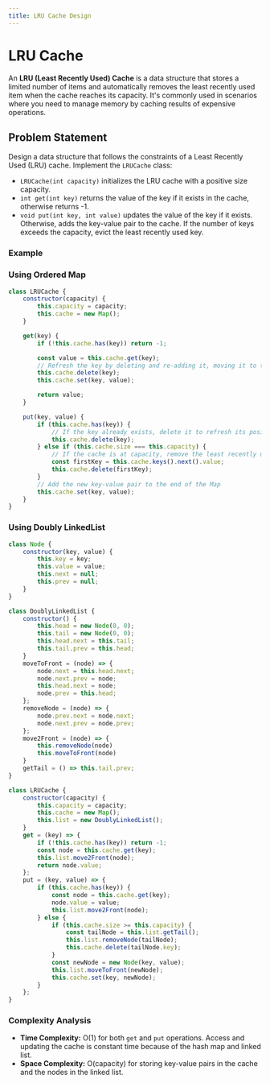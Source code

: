 ```yaml
---
title: LRU Cache Design
---
```


# LRU Cache

An **LRU (Least Recently Used) Cache** is a data structure that stores a limited number of items and automatically removes the least recently used item when the cache reaches its capacity. It's commonly used in scenarios where you need to manage memory by caching results of expensive operations.

## Problem Statement

Design a data structure that follows the constraints of a Least Recently Used (LRU) cache. Implement the `LRUCache` class:

- `LRUCache(int capacity)` initializes the LRU cache with a positive size capacity.
- `int get(int key)` returns the value of the key if it exists in the cache, otherwise returns -1.
- `void put(int key, int value)` updates the value of the key if it exists. Otherwise, adds the key-value pair to the cache. If the number of keys exceeds the capacity, evict the least recently used key.

### Example

### Using Ordered Map

```Javascript
class LRUCache {
    constructor(capacity) {
        this.capacity = capacity;
        this.cache = new Map();
    }

    get(key) {
        if (!this.cache.has(key)) return -1;

        const value = this.cache.get(key);
        // Refresh the key by deleting and re-adding it, moving it to the end of the Map
        this.cache.delete(key);
        this.cache.set(key, value);

        return value;
    }

    put(key, value) {
        if (this.cache.has(key)) {
            // If the key already exists, delete it to refresh its position
            this.cache.delete(key);
        } else if (this.cache.size === this.capacity) {
            // If the cache is at capacity, remove the least recently used key (the first one)
            const firstKey = this.cache.keys().next().value;
            this.cache.delete(firstKey);
        }
        // Add the new key-value pair to the end of the Map
        this.cache.set(key, value);
    }
}
```

### Using Doubly LinkedList

```Javascript
class Node {
    constructor(key, value) {
        this.key = key;
        this.value = value;
        this.next = null;
        this.prev = null;
    }
}

class DoublyLinkedList {
    constructor() {
        this.head = new Node(0, 0);
        this.tail = new Node(0, 0);
        this.head.next = this.tail;
        this.tail.prev = this.head;
    }
    moveToFront = (node) => {
        node.next = this.head.next;
        node.next.prev = node;
        this.head.next = node;
        node.prev = this.head;
    };
    removeNode = (node) => {
        node.prev.next = node.next;
        node.next.prev = node.prev;
    };
    move2Front = (node) => {
        this.removeNode(node)
        this.moveToFront(node)
    }
    getTail = () => this.tail.prev;
}

class LRUCache {
    constructor(capacity) {
        this.capacity = capacity;
        this.cache = new Map();
        this.list = new DoublyLinkedList();
    }
    get = (key) => {
        if (!this.cache.has(key)) return -1;
        const node = this.cache.get(key);
        this.list.move2Front(node);
        return node.value;
    };
    put = (key, value) => {
        if (this.cache.has(key)) {
            const node = this.cache.get(key);
            node.value = value;
            this.list.move2Front(node);
        } else {
            if (this.cache.size >= this.capacity) {
                const tailNode = this.list.getTail();
                this.list.removeNode(tailNode);
                this.cache.delete(tailNode.key);
            }
            const newNode = new Node(key, value);
            this.list.moveToFront(newNode);
            this.cache.set(key, newNode);
        }
    };
}
```

### Complexity Analysis

- **Time Complexity:** O(1) for both `get` and `put` operations. Access and updating the cache is constant time because of the hash map and linked list.
- **Space Complexity:** O(capacity) for storing key-value pairs in the cache and the nodes in the linked list.